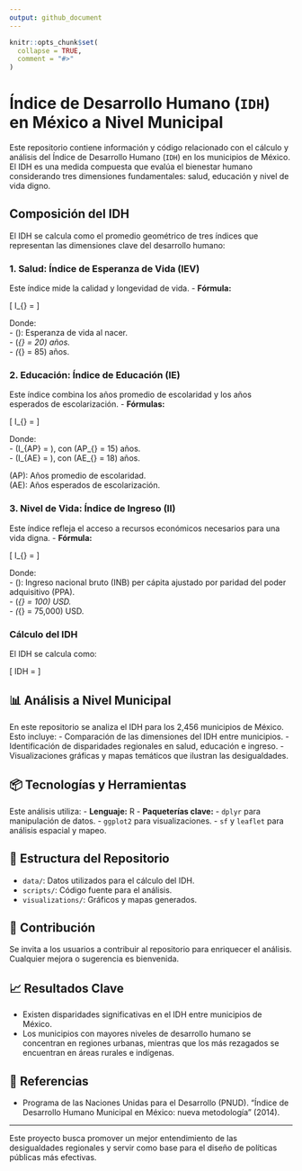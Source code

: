 ```yaml
---
output: github_document
---
```


<!-- README.md is generated from README.Rmd. Please edit that file -->

```r
knitr::opts_chunk$set(
  collapse = TRUE,
  comment = "#>"
)
```


# Índice de Desarrollo Humano (`IDH`) en México a Nivel Municipal  

<!-- badges: start -->
<!-- badges: end -->

Este repositorio contiene información y código relacionado con el cálculo y análisis del Índice de Desarrollo Humano (`IDH`) en los municipios de México. El IDH es una medida compuesta que evalúa el bienestar humano considerando tres dimensiones fundamentales: salud, educación y nivel de vida digno.   

## Composición del IDH

El IDH se calcula como el promedio geométrico de tres índices que representan las dimensiones clave del desarrollo humano:

### 1. Salud: Índice de Esperanza de Vida (IEV)
Este índice mide la calidad y longevidad de vida.
- **Fórmula:**
  
  \[
  I_{\text{salud}} = \frac{\text{EV} - \text{EV}_{\text{min}}}{\text{EV}_{\text{max}} - \text{EV}_{\text{min}}}
  \]

  Donde:  
  - \(\text{EV}\): Esperanza de vida al nacer.   
  - \(\text{EV}_{\text{min}} = 20\) años.  
  - \(\text{EV}_{\text{max}} = 85\) años.  

### 2. Educación: Índice de Educación (IE)
Este índice combina los años promedio de escolaridad y los años esperados de escolarización.
- **Fórmulas:**

  \[
  I_{\text{educación}} = \sqrt{I_{AP} \cdot I_{AE}}
  \]

  Donde:     
  - \(I_{AP} = \frac{AP}{AP_{\text{max}}}\), con \(AP_{\text{max}} = 15\) años.    
  - \(I_{AE} = \frac{AE}{AE_{\text{max}}}\), con \(AE_{\text{max}} = 18\) años.    

  \(AP\): Años promedio de escolaridad.   
  \(AE\): Años esperados de escolarización.  

### 3. Nivel de Vida: Índice de Ingreso (II)
Este índice refleja el acceso a recursos económicos necesarios para una vida digna.
- **Fórmula:**

  \[
  I_{\text{ingreso}} = \frac{\ln(\text{INB}) - \ln(\text{INB}_{\text{min}})}{\ln(\text{INB}_{\text{max}}) - \ln(\text{INB}_{\text{min}})}
  \]

  Donde:     
  - \(\text{INB}\): Ingreso nacional bruto (INB) per cápita ajustado por paridad del poder adquisitivo (PPA).  
  - \(\text{INB}_{\text{min}} = 100\) USD.  
  - \(\text{INB}_{\text{max}} = 75,000\) USD.  

### Cálculo del IDH
El IDH se calcula como:

\[
IDH = \sqrt[3]{I_{\text{salud}} \cdot I_{\text{educación}} \cdot I_{\text{ingreso}}}
\]

## 📊 Análisis a Nivel Municipal
En este repositorio se analiza el IDH para los 2,456 municipios de México. Esto incluye:
- Comparación de las dimensiones del IDH entre municipios.
- Identificación de disparidades regionales en salud, educación e ingreso.
- Visualizaciones gráficas y mapas temáticos que ilustran las desigualdades.

## 📦 Tecnologías y Herramientas
Este análisis utiliza:
- **Lenguaje:** R
- **Paqueterías clave:**
  - `dplyr` para manipulación de datos.
  - `ggplot2` para visualizaciones.
  - `sf` y `leaflet` para análisis espacial y mapeo.

## 🔗 Estructura del Repositorio
- `data/`: Datos utilizados para el cálculo del IDH.
- `scripts/`: Código fuente para el análisis.
- `visualizations/`: Gráficos y mapas generados.

## 🔄 Contribución
Se invita a los usuarios a contribuir al repositorio para enriquecer el análisis. Cualquier mejora o sugerencia es bienvenida.

## 📈 Resultados Clave
- Existen disparidades significativas en el IDH entre municipios de México.
- Los municipios con mayores niveles de desarrollo humano se concentran en regiones urbanas, mientras que los más rezagados se encuentran en áreas rurales e indígenas.

## 📖 Referencias
- Programa de las Naciones Unidas para el Desarrollo (PNUD). “Índice de Desarrollo Humano Municipal en México: nueva metodología” (2014).

---

Este proyecto busca promover un mejor entendimiento de las desigualdades regionales y servir como base para el diseño de políticas públicas más efectivas.

